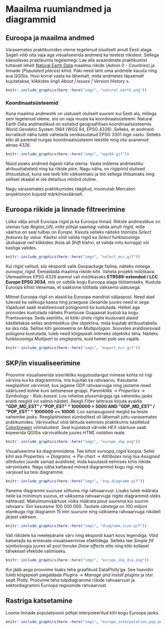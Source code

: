 # Maailma ruumiandmed ja diagrammid {#maailm_diagrammid}

## Euroopa ja maailma andmed

Varasemates praktikumides oleme tegelenud sisuliselt ainult Eesti alaga. Sageli võib olla vaja aga visualiseerida andmeid ka teistest riikidest. Sellega käesolevas praktikumis tegelemegi. Lae alla avaandmete praktikumist tuttavalt lehelt [Natural Earth Data](https://www.naturalearthdata.com/downloads/10m-cultural-vectors/) maailma riikide (*Admin 0 - Countries*) ja linnade (*Populated places*) kihid. Paki need lahti oma andmete kausta ning ava QGISis. Huvi korral vaata ka lähemalt, mida andmetes täpsemalt kujutatakse, klikkides lingil *About | Issues | Version History »*. 

```r
knitr::include_graphics(here::here("imgs", "natural_earth.png"))
```

### Koordinaatsüsteemid

Kuna maailma andmestik on ulatuselt oluliselt suurem kui Eesti ala, millega seni tegelenud oleme, siis on vaja muuta ka koordinaatsüsteemi. Natural Earth Data andmestikud on esitatud geograafilises koordinaatsüsteemis World Geodetic System 1984 (WGS 84, EPSG 4326). Selleks, et andmeid korralikult näha tuleb vahetada senikasutatud EPSG 3301 õige vastu. Selleks kliki all paremal nurgas koordinaatsüsteemi tekstile ning otsi avanenud aknas *4326*.

```r
knitr::include_graphics(here::here("imgs", "wgs84.gif"))
```

Nüüd peaks andmed õigesti näha olema. Vaata mõlema andmestiku atribuuttabeleid ning ka riikide piire. Nagu näha, on riigipiirid olulised lihtsustatud, kuna see teeb kihi väiksemaks ja töö sellega lihtsamaks ning sellisel skaalal ei ole detailsus niivõrd oluline.

Nagu varasemates praktikumides räägitud, moonutab Mercatori projektsioon kujusid märkimisväärselt.

## Euroopa riikide ja linnade filtreerimine

Lõika välja ainult Euroopa riigid ja ka Euroopa linnad. Riikide andmestikus on olemas tulp *Region_UN*, mille põhjal saamegi valida ainult riigid, mille väärtus on seal tulbas on *Europe*. Kasuta selleks näiteks tööriista *Select features by value*. Käsitsi võid valida riigid ka *Select* funktsiooniga ükshaaval neil klikkides (hoia all *Shift* klahvi, et valida mitu korraga) või kastiga valides. 

```r
knitr::include_graphics(here::here("imgs", "select_eur.gif"))
```

Kui riigid valitud, siis ekspordi valik Geopackage failina, näiteks nimega *euroopa_riigid*. Eemaldada maailma riikide kiht. Vaheta projekti mõõtkava. Ülemaailmse EPSG 4326 asemel vali mõõtkavaks **ETRS89-extended / LCC Europe EPSG 3034**, mis on sobilik kogu Euroopa alaga töötamiseks. Kustuta Euroopa kihist Venemaa, et saaksime töötada väiksema ulatusega.

Mitmel Euroopa riigil on alasid ka Euroopa mandrist väljaspool. Need alad tulevad ka valikuga kaasa ning praeguse ülesande juures need ei sega. Vajadusel saab eraldiseisvad polügoonid ka kustutada. Hetkel aga proovides kustutada näiteks Prantsuse Guajaanat kustub ka kogu Prantsusmaa. Seda seetõttu, et kõiki ühele riigile kuuluvaid alasid käsitletakse selles andmestikus ühe objektina, mida kujutab atribuuttabelis ka üks rida. Sellise kihi geomeetria on *Multipolygon*. Soovides eraldiseisvaid polügone kustutada, tuleb need kõigepealt mitmeks objektiks teha. Näiteks funktsiooniga *Multipart to singleparts*, kuid hektel pole see vajalik. 


```r
knitr::include_graphics(here::here("imgs", "export_eur.gif"))
```

## SKP/in visualiseerimine 

Proovime visualiseerida siseriikliku kogutoodangut inimese kohta nii riigi värvina kui ka diagrammina, mis kujutab ka rahvaarvu. Kasutame reeglipõhist värvimist, kus jagame GDP rahvaarvuga ning jaotame need väärtused kolme kuni seitsmesse gruppi. Paremklikk *-> Properties -> Symbology - Rule-based*. Loo rohelise plussmärgiga iga vahemiku jaoks eraldi reeglid (vt valmis näidet). Reegli *Filter* lahtrisse kirjuta avaldis **"GDP_MD_EST"  /  "POP_EST" * 1000000 > 5000 AND "GDP_MD_EST"  /  "POP_EST" * 1000000 <= 10000**. Loo samasugused reeglid ka teiste vahemike jaoks. Reeglipõhistest sümbolitest oli lähemalt juttu varasemates prakikumides. Värvivalikul võid lähtuda eelmises praktikumis käsitletud [Colorbreweri](https://colorbrewer2.org/) võimalustest. Seal kujutatud värvide *HEX* väärtuse saab kopeerida QGISis värvivalikute juures *HTML notation* reale. 

<!-- Võib lisada *Shapeburst fill* efekte. -->

```r
knitr::include_graphics(here::here("imgs", "europe_skp.png"))
```

Visualiseerime ka diagrammidena. Tee kihist *euroopa_riigid* koopia. Sellel kihil ava *Properties -> Diagrams -> Pie chart -> Attributes* ning lisa *Assigned attributes* juurde samad avaldised, mida kasutasid eelmises kihis riikide värvimiseks. Nagu näha kattavad mõned diagrammid kogu riigi ning varjavad ka teisi diagramme. 

```r
knitr::include_graphics(here::here("imgs", "exp_diagramm.gif"))
```

Paneme diagrammi suuruse sõltuma riigi rahvaarvust. Lisaks tuleb määrata neile ka miinimum suurus, et väiksema rahvaarvuga riigite diagrammid oleks nähtavad. Maksimumväärtuse võiks määrata pisut suurema kui suurim rahvaarv. Siin kasutame 100 000 000. Taoliste sätetega on 100 miljoni elanikuga riigi diagramm 15 mm suurune ning väiksema rahvaarvuga riikidelt järjest väiksem.

```r
knitr::include_graphics(here::here("imgs", "diagramm_size.gif"))
```

Vali riikidele ka meelepärane värv ning ekspordi kaart koos legendiga. Võid katsetada ka erinevate visualiseerimise efektidega. Selleks tee *Simple fill* sümboloogia juures all pool linnuke *Draw effects* ette ning kliki kollasel tähekesel efektide valimiseks.

```r
knitr::include_graphics(here::here("imgs", "europe_skp_dia.png"))
```

Kui jääb aega proovime lisaks teha graafikuid DataPlotly'ga. See lisavidin tuleb kõigepealt paigaldada *Plugins -> Manage and install plugins* ja otsi sealt Plotly. Proovime teha tulpdiagramme riikide rahvaarvust ja sektordiagrammi Euroopa regioonide rahvaarvust. 


## Rastriga katsetamine

Loome linnade populatsiooni põhjal interpoleeritud kihi kogu Euroopa jaoks. 

```r
knitr::include_graphics(here::here("imgs", "europe_interpolation_pop.png"))
```


<!-- ## Järgmisel korral -->

<!-- Kahel järgmisel korral tekstianalüüs. Pärast seda veel geostatistika, veebirakenduste ja R'i kasutamise praktikumid.   -->